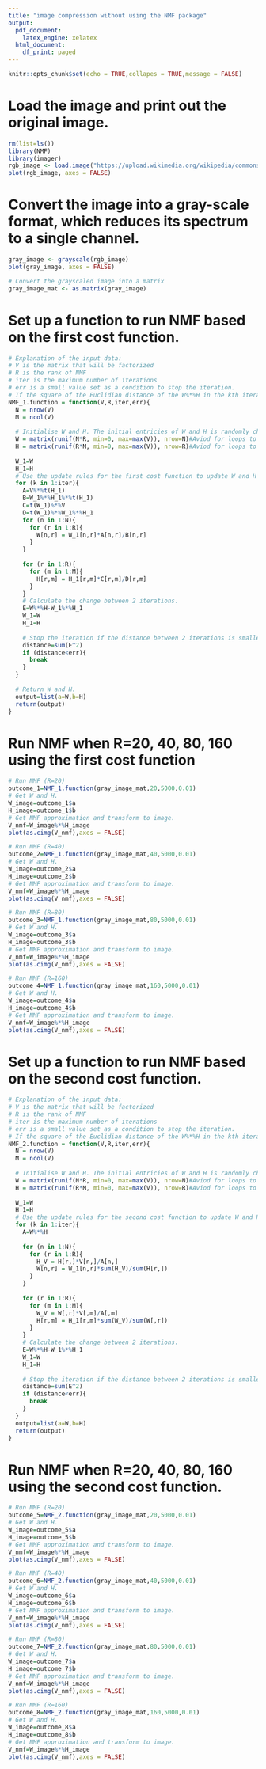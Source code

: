 ---
title: "image compression without using the NMF package"
output:
  pdf_document:
    latex_engine: xelatex
  html_document:
    df_print: paged
---

```{r setup, include=FALSE}
knitr::opts_chunk$set(echo = TRUE,collapes = TRUE,message = FALSE)
```

# Load the image and print out the original image.

```{r}
rm(list=ls())
library(NMF)
library(imager)
rgb_image <- load.image("https://upload.wikimedia.org/wikipedia/commons/thumb/5/57/Raffaello_Sanzio_-_Madonna_del_Cardellino_-_Google_Art_Project.jpg/549px-Raffaello_Sanzio_-_Madonna_del_Cardellino_-_Google_Art_Project.jpg")
plot(rgb_image, axes = FALSE)
```

# Convert the image into a gray-scale format, which reduces its spectrum to a single channel.

```{r}
gray_image <- grayscale(rgb_image)
plot(gray_image, axes = FALSE)

# Convert the grayscaled image into a matrix
gray_image_mat <- as.matrix(gray_image)
```

# Set up a function to run NMF based on the first cost function.

```{r}
# Explanation of the input data:
# V is the matrix that will be factorized
# R is the rank of NMF
# iter is the maximum number of iterations
# err is a small value set as a condition to stop the iteration.
# If the square of the Euclidian distance of the W%*%H in the kth iteration and the W%*%H in the (k+1)th iteration is smaller than err, then the iteration can be stopped. 
NMF_1.function = function(V,R,iter,err){
  N = nrow(V)
  M = ncol(V)
  
  # Initialise W and H. The initial entricies of W and H is randomly chosen between 0 and the maximum entry of V.
  W = matrix(runif(N*R, min=0, max=max(V)), nrow=N)#Aviod for loops to improve calculation speed.
  H = matrix(runif(R*M, min=0, max=max(V)), nrow=R)#Aviod for loops to improve calculation speed.
  
  W_1=W
  H_1=H
  # Use the update rules for the first cost function to update W and H iteratively.
  for (k in 1:iter){
    A=V%*%t(H_1)
    B=W_1%*%H_1%*%t(H_1)
    C=t(W_1)%*%V
    D=t(W_1)%*%W_1%*%H_1
    for (n in 1:N){
      for (r in 1:R){
        W[n,r] = W_1[n,r]*A[n,r]/B[n,r]
      }
    }
    
    for (r in 1:R){
      for (m in 1:M){
        H[r,m] = H_1[r,m]*C[r,m]/D[r,m]
      }
    }
    # Calculate the change between 2 iterations.
    E=W%*%H-W_1%*%H_1
    W_1=W
    H_1=H
    
    # Stop the iteration if the distance between 2 iterations is smaller than err.
    distance=sum(E^2)
    if (distance<err){
      break
    }
  }
  
  # Return W and H.
  output=list(a=W,b=H)
  return(output)
}
```

# Run NMF when R=20, 40, 80, 160 using the first cost function

```{r}
# Run NMF (R=20)
outcome_1=NMF_1.function(gray_image_mat,20,5000,0.01)
# Get W and H.
W_image=outcome_1$a
H_image=outcome_1$b
# Get NMF approximation and transform to image.
V_nmf=W_image%*%H_image
plot(as.cimg(V_nmf),axes = FALSE)

# Run NMF (R=40)
outcome_2=NMF_1.function(gray_image_mat,40,5000,0.01)
# Get W and H.
W_image=outcome_2$a
H_image=outcome_2$b
# Get NMF approximation and transform to image.
V_nmf=W_image%*%H_image
plot(as.cimg(V_nmf),axes = FALSE)

# Run NMF (R=80)
outcome_3=NMF_1.function(gray_image_mat,80,5000,0.01)
# Get W and H.
W_image=outcome_3$a
H_image=outcome_3$b
# Get NMF approximation and transform to image.
V_nmf=W_image%*%H_image
plot(as.cimg(V_nmf),axes = FALSE)

# Run NMF (R=160)
outcome_4=NMF_1.function(gray_image_mat,160,5000,0.01)
# Get W and H.
W_image=outcome_4$a
H_image=outcome_4$b
# Get NMF approximation and transform to image.
V_nmf=W_image%*%H_image
plot(as.cimg(V_nmf),axes = FALSE)
```

# Set up a function to run NMF based on the second cost function.

```{r}
# Explanation of the input data:
# V is the matrix that will be factorized
# R is the rank of NMF
# iter is the maximum number of iterations
# err is a small value set as a condition to stop the iteration.
# If the square of the Euclidian distance of the W%*%H in the kth iteration and the W%*%H in the (k+1)th iteration is smaller than err, then the iteration can be stopped. 
NMF_2.function = function(V,R,iter,err){
  N = nrow(V)
  M = ncol(V)
  
  # Initialise W and H. The initial entricies of W and H is randomly chosen between 0 and the maximum entry of V.
  W = matrix(runif(N*R, min=0, max=max(V)), nrow=N)#Aviod for loops to improve calculation speed.
  H = matrix(runif(R*M, min=0, max=max(V)), nrow=R)#Aviod for loops to improve calculation speed.
 
  W_1=W
  H_1=H
  # Use the update rules for the second cost function to update W and H iteratively.
  for (k in 1:iter){
    A=W%*%H
  
    for (n in 1:N){
      for (r in 1:R){
        H_V = H[r,]*V[n,]/A[n,]
        W[n,r] = W_1[n,r]*sum(H_V)/sum(H[r,])
      }
    }
    
    for (r in 1:R){
      for (m in 1:M){
        W_V = W[,r]*V[,m]/A[,m]
        H[r,m] = H_1[r,m]*sum(W_V)/sum(W[,r])
      }
    }
    # Calculate the change between 2 iterations.
    E=W%*%H-W_1%*%H_1
    W_1=W
    H_1=H
    
    # Stop the iteration if the distance between 2 iterations is smaller than err.
    distance=sum(E^2)
    if (distance<err){
      break
    }
  }
  output=list(a=W,b=H)
  return(output)
}
```

# Run NMF when R=20, 40, 80, 160 using the second cost function.

```{r}
# Run NMF (R=20)
outcome_5=NMF_2.function(gray_image_mat,20,5000,0.01)
# Get W and H.
W_image=outcome_5$a
H_image=outcome_5$b
# Get NMF approximation and transform to image.
V_nmf=W_image%*%H_image
plot(as.cimg(V_nmf),axes = FALSE)

# Run NMF (R=40)
outcome_6=NMF_2.function(gray_image_mat,40,5000,0.01)
# Get W and H.
W_image=outcome_6$a
H_image=outcome_6$b
# Get NMF approximation and transform to image.
V_nmf=W_image%*%H_image
plot(as.cimg(V_nmf),axes = FALSE)

# Run NMF (R=80)
outcome_7=NMF_2.function(gray_image_mat,80,5000,0.01)
# Get W and H.
W_image=outcome_7$a
H_image=outcome_7$b
# Get NMF approximation and transform to image.
V_nmf=W_image%*%H_image
plot(as.cimg(V_nmf),axes = FALSE)

# Run NMF (R=160)
outcome_8=NMF_2.function(gray_image_mat,160,5000,0.01)
# Get W and H.
W_image=outcome_8$a
H_image=outcome_8$b
# Get NMF approximation and transform to image.
V_nmf=W_image%*%H_image
plot(as.cimg(V_nmf),axes = FALSE)
```







